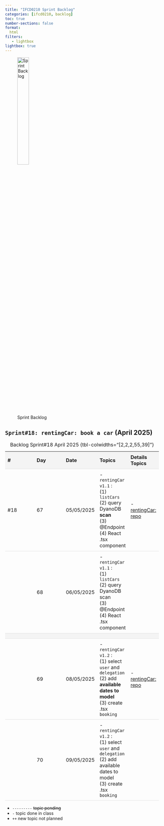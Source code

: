 ```yaml
---
title: "IFCD0210 Sprint Backlog"
categories: [ifcd0210, backlog]
toc: true
number-sections: false
format:
  html
filters:
   - lightbox
lightbox: true
---
```


<style>

.heatMap th { background:  #f4f4f4;}
tr:nth-child(3) {background-color: #f4f4f4;}
th, td {
  padding: 8px;
  text-align: left;
  border-bottom: 1px solid #ddd;
}

tr:hover {background-color:  #f4f4f4;}

</style>

![Sprint Backlog](/images/home/backlog.jpg){width="30%"}

<div class="heatMap">

::: {.column-page-right}


##  ``Sprint#18: rentingCar: book a car`` (April 2025)

| # | Day | Date | Topics |  Details Topics |
| -- | -- | -- | -- | -- |
| #18 | 67 | 05/05/2025 | - `rentingCar v1.1` : </br> (1) `listCars`  </br> (2) query DyanoDB **scan**   </br> (3) @Endpoint   </br> (4) React .tsx component      |  - [rentingCar: repo](https://github.com/AlbertProfe/rentingCar){.external target='_blank'} </br>  |
| | 68 | 06/05/2025 | - `rentingCar v1.1` : </br> (1) `listCars`  </br> (2) query DyanoDB scan   </br> (3) @Endpoint   </br> (4) React .tsx component  | |
| |
| | 69 | 08/05/2025 | - `rentingCar v1.2` : </br> (1) select `user` and `delegation`  </br> (2) add **available dates to model**  </br> (3) create .tsx `booking`  </br>  |   - [rentingCar: repo](https://github.com/AlbertProfe/rentingCar){.external target='_blank'} </br>  |
| | 70 | 09/05/2025 | - `rentingCar v1.2` : </br> (1) select `user` and `delegation`  </br> (2) add available dates to model  </br> (3) create .tsx `booking`  </br>  | |
: Backlog Sprint#18 April 2025 {tbl-colwidths="[2,2,2,55,39]"}
:::

</div>

::: {.callout-note}
- `---------` <s>topic pending</s>
- `-` topic done in class
- `++` new topic not planned
:::


